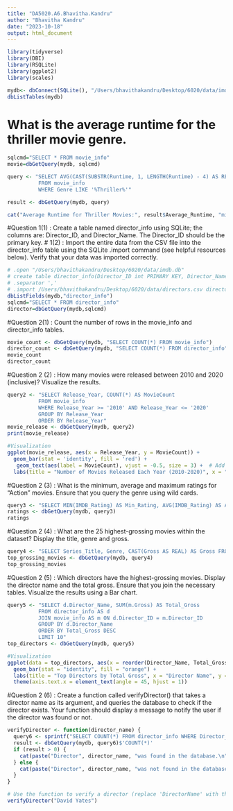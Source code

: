 ```yaml
---
title: "DA5020.A6.Bhavitha.Kandru"
author: "Bhavitha Kandru"
date: "2023-10-18"
output: html_document
---
```


```r
library(tidyverse)
library(DBI)
library(RSQLite)
library(ggplot2)
library(scales)
```

```r
mydb<- dbConnect(SQLite(), "/Users/bhavithakandru/Desktop/6020/data/imdb.db")
dbListTables(mydb)
```

# What is the average runtime for the thriller movie genre.
```r
sqlcmd="SELECT * FROM movie_info"
movie=dbGetQuery(mydb, sqlcmd)

query <- "SELECT AVG(CAST(SUBSTR(Runtime, 1, LENGTH(Runtime) - 4) AS REAL)) AS Average_Runtime
          FROM movie_info
          WHERE Genre LIKE '%Thriller%'"

result <- dbGetQuery(mydb, query)

cat("Average Runtime for Thriller Movies:", result$Average_Runtime, "minutes\n")
```

#Question 1(1) : Create a table named director_info using SQLite; the columns are: Director_ID, and Director_Name. The Director_ID should be the primary key.
#         1(2) : Import the entire data from the CSV file into the director_info table using the SQLite .import command (see helpful resources below). Verify that your data was imported correctly.
```r
# .open "/Users/bhavithakandru/Desktop/6020/data/imdb.db" 
# create table director_info(Director_ID int PRIMARY KEY, Director_Name string)
# .separator ',' 
# .import /Users/bhavithakandru/Desktop/6020/data/directors.csv director_info
dbListFields(mydb,"director_info")
sqlcmd="SELECT * FROM director_info"
director=dbGetQuery(mydb,sqlcmd)
```

#Question 2(1) : Count the number of rows in the movie_info and director_info tables.
```r
movie_count <- dbGetQuery(mydb, "SELECT COUNT(*) FROM movie_info")
director_count <- dbGetQuery(mydb, "SELECT COUNT(*) FROM director_info")
movie_count
director_count
```

#Question 2 (2) : How many movies were released between 2010 and 2020 (inclusive)? Visualize the results.
```r
query2 <- "SELECT Release_Year, COUNT(*) AS MovieCount
          FROM movie_info
          WHERE Release_Year >= '2010' AND Release_Year <= '2020'
          GROUP BY Release_Year
          ORDER BY Release_Year"
movie_release <- dbGetQuery(mydb, query2)
print(movie_release)

#Visualization
ggplot(movie_release, aes(x = Release_Year, y = MovieCount)) +
  geom_bar(stat = 'identity', fill = 'red') +
   geom_text(aes(label = MovieCount), vjust = -0.5, size = 3) +  # Add movie count labels
  labs(title = "Number of Movies Released Each Year (2010-2020)", x = "Year", y = "Number of Movies")
```

#Question 2 (3) : What is the minimum, average and maximum ratings for “Action” movies. Ensure that you query the genre using wild cards.

```r
query3 <- "SELECT MIN(IMDB_Rating) AS Min_Rating, AVG(IMDB_Rating) AS Avg_Rating, MAX(IMDB_Rating) AS Max_Rating FROM movie_info WHERE Genre LIKE '%Action%'"
ratings <- dbGetQuery(mydb, query3)
ratings
```

#Question 2 (4) : What are the 25 highest-grossing movies within the dataset? Display the title, genre and gross.

```r
query4 <- "SELECT Series_Title, Genre, CAST(Gross AS REAL) AS Gross FROM movie_info ORDER BY Gross DESC LIMIT 25"
top_grossing_movies <- dbGetQuery(mydb, query4)
top_grossing_movies
```

#Question 2 (5) : Which directors have the highest-grossing movies. Display the director name and the total gross. Ensure that you join the necessary tables. Visualize the results using a Bar chart.

```r
query5 <- "SELECT d.Director_Name, SUM(m.Gross) AS Total_Gross
          FROM director_info AS d
          JOIN movie_info AS m ON d.Director_ID = m.Director_ID
          GROUP BY d.Director_Name
          ORDER BY Total_Gross DESC
          LIMIT 10"
top_directors <- dbGetQuery(mydb, query5)

#Visualization
ggplot(data = top_directors, aes(x = reorder(Director_Name, Total_Gross), y = Total_Gross)) +
  geom_bar(stat = "identity", fill = "orange") +
  labs(title = "Top Directors by Total Gross", x = "Director Name", y = "Total Gross") +
  theme(axis.text.x = element_text(angle = 45, hjust = 1))
```
#Question 2 (6) : Create a function called verifyDirector() that takes a director name as its argument, and queries the database to check if the director exists. Your function should display a message to notify the user if the director was found or not.

```r
verifyDirector <- function(director_name) {
  query6 <- sprintf("SELECT COUNT(*) FROM director_info WHERE Director_Name = '%s'", director_name)
  result <- dbGetQuery(mydb, query6)$'COUNT(*)'
  if (result > 0) {
    cat(paste("Director", director_name, "was found in the database.\n"))
  } else {
    cat(paste("Director", director_name, "was not found in the database.\n"))
  }
}

# Use the function to verify a director (replace 'DirectorName' with the actual name)
verifyDirector("David Yates")
```

